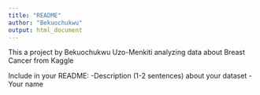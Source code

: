 ```yaml
---
title: "README"
author: "Bekuochukwu"
output: html_document
---
```


This a project by Bekuochukwu Uzo-Menkiti analyzing data about Breast Cancer from Kaggle

Include in your README:
-Description (1-2 sentences) about your dataset
-Your name